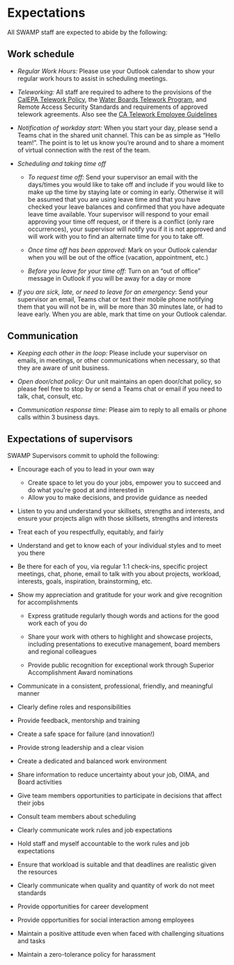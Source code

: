 # Expectations

All SWAMP staff are expected to abide by the following:

## Work schedule

-   *Regular Work Hours:* Please use your Outlook calendar to show your regular work hours to assist in scheduling meetings.

-   *Teleworking:* All staff are required to adhere to the provisions of the [CalEPA Telework Policy](https://intranet.calepa.ca.gov/admin-policy/telework/), the [Water Boards Telework Program](https://waternet.waterboards.ca.gov/das/human_resources/telework.shtml), and Remote Access Security Standards and requirements of approved telework agreements. Also see the [CA Telework Employee Guidelines](https://telework.dgs.ca.gov/working-remotely/employee-guidelines/)

-   *Notification of workday start:* When you start your day, please send a Teams chat in the shared unit channel. This can be as simple as "Hello team!". The point is to let us know you're around and to share a moment of virtual connection with the rest of the team.

-   *Scheduling and taking time off*

    -   *To request time off:* Send your supervisor an email with the days/times you would like to take off and include if you would like to make up the time by staying late or coming in early. Otherwise it will be assumed that you are using leave time and that you have checked your leave balances and confirmed that you have adequate leave time available. Your supervisor will respond to your email approving your time off request, or if there is a conflict (only rare occurrences), your supervisor will notify you if it is not approved and will work with you to find an alternate time for you to take off.

    -   *Once time off has been approved:* Mark on your Outlook calendar when you will be out of the office (vacation, appointment, etc.)

    -   *Before you leave for your time off:* Turn on an "out of office" message in Outlook if you will be away for a day or more

-   *If you are sick, late, or need to leave for an emergency*: Send your supervisor an email, Teams chat or text their mobile phone notifying them that you will not be in, will be more than 30 minutes late, or had to leave early. When you are able, mark that time on your Outlook calendar.

## Communication

-   *Keeping each other in the loop:* Please include your supervisor on emails, in meetings, or other communications when necessary, so that they are aware of unit business.

-   *Open door/chat policy:* Our unit maintains an open door/chat policy, so please feel free to stop by or send a Teams chat or email if you need to talk, chat, consult, etc.

-   *Communication response time*: Please aim to reply to all emails or phone calls within 3 business days.

## Expectations of supervisors

SWAMP Supervisors commit to uphold the following:

-   Encourage each of you to lead in your own way

    -   Create space to let you do your jobs, empower you to succeed and do what you're good at and interested in
    -   Allow you to make decisions, and provide guidance as needed

-   Listen to you and understand your skillsets, strengths and interests, and ensure your projects align with those skillsets, strengths and interests

-   Treat each of you respectfully, equitably, and fairly

-   Understand and get to know each of your individual styles and to meet you there

-   Be there for each of you, via regular 1:1 check-ins, specific project meetings, chat, phone, email to talk with you about projects, workload, interests, goals, inspiration, brainstorming, etc.

-   Show my appreciation and gratitude for your work and give recognition for accomplishments

    -   Express gratitude regularly though words and actions for the good work each of you do

    -   Share your work with others to highlight and showcase projects, including presentations to executive management, board members and regional colleagues

    -   Provide public recognition for exceptional work through Superior Accomplishment Award nominations

-   Communicate in a consistent, professional, friendly, and meaningful manner

-   Clearly define roles and responsibilities

-   Provide feedback, mentorship and training

-   Create a safe space for failure (and innovation!)

-   Provide strong leadership and a clear vision

-   Create a dedicated and balanced work environment

-   Share information to reduce uncertainty about your job, OIMA, and Board activities

-   Give team members opportunities to participate in decisions that affect their jobs

-   Consult team members about scheduling

-   Clearly communicate work rules and job expectations

-   Hold staff and myself accountable to the work rules and job expectations

-   Ensure that workload is suitable and that deadlines are realistic given the resources

-   Clearly communicate when quality and quantity of work do not meet standards

-   Provide opportunities for career development

-   Provide opportunities for social interaction among employees

-   Maintain a positive attitude even when faced with challenging situations and tasks

-   Maintain a zero-tolerance policy for harassment

